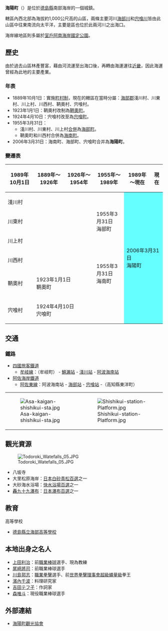 {{日本町村
| 自治體名=海陽
| 町村=町
| 圖像=[[File:Todoroki_Watefalls_02.JPG|240px]]
| 圖像說明=[[轟瀑布|轟瀑布]]（王餘魚瀑布）
| 町村章=[[File:Emblem_of_Kaiyo,_Tokushima.svg|100px]]
| 日文原名=海陽町
| 平假名=かいようちょう
| 羅馬字拼音=Kaiyō-chō
| 都道府縣=德島縣
| 支廳=
| 郡=海部郡
| 郡連結=海部郡 (德島縣)
| 編號=36388-0
| 面積=327.58
| 邊界未定=
| 人口=9,787
| 統計時間=2013年7月1日
| 自治體=[[牟岐町|牟岐町]]、[[美波町|美波町]]、[[那賀町|那賀町]]<br />'''[[高知縣|高知縣]]'''：[[東洋町|東洋町]]、[[北川村|北川村]]、[[馬路村|馬路村]]
| 樹=[[松|松]]
| 花=[[皐月杜鵑|皐月杜鵑]]
| 鳥=
| 其他象徵物=
| 其他象徵=
| 議員數=16
| 郵遞區號=775-0203
| 所在地=海部郡海陽町大里字上中須128
| 電話號碼=884-73-1234
| 外部連結=http://www.town.kaiyo.lg.jp
| 經度=
| 緯度=
| 地圖=[[File:Kaiyo_in_Tokushima_Prefecture_Ja.svg|250px]]
| 註記=人口：[http://www.town.kaiyo.lg.jp/ 海陽町官方網頁]
}}
'''海陽町'''（{{jpn|j=海陽町|hg=かいようちょう|rm=Kaiyō chō|f=y}}）是位於[[德島縣|德島縣]]南部海岸的一個城鎮。

轄區內西北部為海拔約1,000公尺高的山區，兩條主要河川[[海部川|海部川]]和[[宍喰川|宍喰川]]皆由此山區中往東南流向太平洋，主要是區也位於此兩河川之出海口。

海岸線地區則多屬於[[室戶阿南海岸國定公園|室戶阿南海岸國定公園]]。

==歷史==
由於過去山區林產豐富，藉由河流運至出海口後，再轉由海運運往[[近畿|近畿]]，因此海運曾經為此地的主要產業。

===年表===
* 1889年10月1日：實施[[町村制|町村制]]，現在的轄區在當時分屬：[[海部郡_(德島縣)|海部郡]]淺川村、川東村、川上村、川西村、鞆奧村、宍喰村。
* 1923年1月1日：鞆奧村改制為[[鞆奧町|鞆奧町]]。
* 1924年4月10日：宍喰村改至為[[宍喰町|宍喰町]]。
* 1955年3月31日：
** 淺川村、川東村、川上村[[市町村合併|合併]]為[[海部町|海部町]]。
** 鞆奧町和川西村合併為[[海南町|海南町]]。
* 2006年3月31日：海南町、海部町、宍喰町合并為'''海陽町'''。

===變遷表===
{| class="wikitable" style="font-size:x-small"
|-
! 1989年10月1日
! 1889年～1926年
! 1926年～1954年
! 1955年～1989年
! 1989年～現在
! 現在
|-
| colspan=3 | 淺川村 
| rowspan=3 | 1955年3月31日<br />海部町 
| rowspan=6 colspan=2 style="background-color:#6ff;" | 2006年3月31日<br />海陽町
|-
| colspan=3 | 川東村
|-
| colspan=3 | 川上村
|-
| colspan=3 | 川西村
| rowspan=2 | 1955年3月31日<br />海南町
|-
| 鞆奧村
| colspan=2 | 1923年1月1日<br />鞆奧町 
|-
| 宍喰村
| colspan=3 | 1924年4月10日<br />宍喰町 
|}

==交通==
=== 鐵路 ===
* [[四國旅客鐵道|四國旅客鐵道]]
** [[牟岐線|牟岐線]]：（牟岐町） - [[鯖瀨站|鯖瀨站]] - [[淺川站|淺川站]] - [[阿波海南站|阿波海南站]]
* [[阿佐海岸鐵道|阿佐海岸鐵道]]
** [[阿佐東線|阿佐東線]]：阿波海南站 - [[海部站|海部站]] - [[宍喰站|宍喰站]] -（高知縣東洋町）

{| border=0
|-
| [[File:Asa-kaigan-shishikui-sta.jpg|thumb]] || [[File:Shishikui-station-Platform.jpg|thumb]]
|}

== 觀光資源 ==
[[File:Todoroki_Watefalls_05.JPG|thumb]]
* 八坂寺
* 大里松原海岸：[[日本白砂青松百選|日本白砂青松百選]]之一
* 大砂海水浴場：[[快水浴場百選|快水浴場百選]]之一
* [[轟九十九瀑布|轟九十九瀑布]]：[[日本瀑布百選|日本瀑布百選]]之一

==教育==
; 高等學校
* [[德島縣立海部高等學校|德島縣立海部高等學校]]

== 本地出身之名人 ==
* [[上田利治|上田利治]]：前[[職業棒球|職業棒球]]選手、現為教練
* [[尾崎將司|尾崎將司]]：前職業棒球選手
* [[川島郭志|川島郭志]]：[[職業拳擊|職業拳擊]]選手、前[[世界拳擊理事會|世界拳擊理事會]][[超級蠅量級|超級蠅量級]]拳王
* [[濱內千波|濱內千波]]：料理研究家
* [[吉田テフ子|吉田テフ子]]：作詞家
* [[森唯斗|森唯斗]]：現役職業棒球選手

==外部連結==
{{commonscat|Kaiyo, Tokushima}}
* {{Ja}} [http://www.kaiyo-kankou.jp/ 海陽町觀光協會] {{Wayback|url=http://www.kaiyo-kankou.jp/ |date=20210119151009 }}

{{德島縣}}